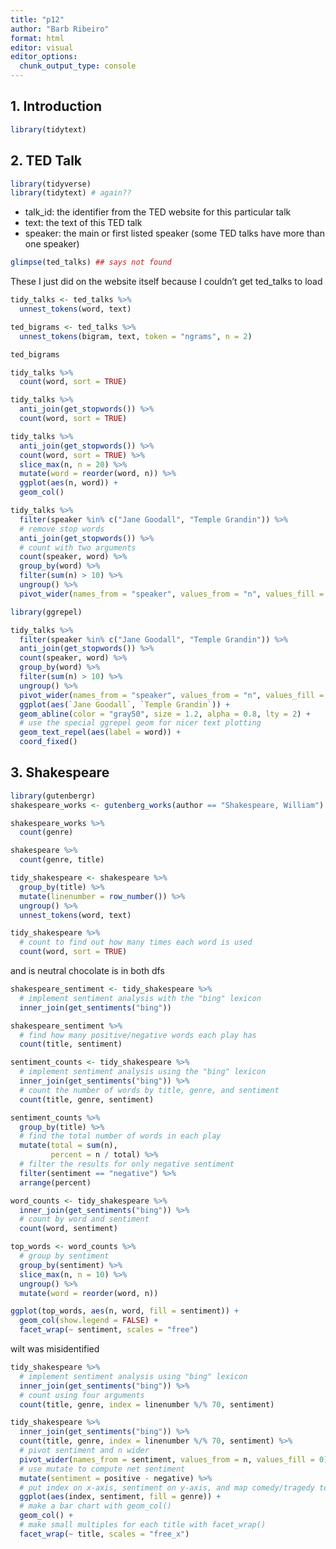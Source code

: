 ```yaml
---
title: "p12"
author: "Barb Ribeiro"
format: html
editor: visual
editor_options: 
  chunk_output_type: console
---
```


## 1. Introduction
```r
library(tidytext)
```

## 2. TED Talk
```r
library(tidyverse)
library(tidytext) # again??
```
 - talk_id: the identifier from the TED website for this particular talk
- text: the text of this TED talk
- speaker: the main or first listed speaker (some TED talks have more than one speaker)

```r
glimpse(ted_talks) ## says not found
```
These I just did on the website itself because I couldn't get ted_talks to load
```r
tidy_talks <- ted_talks %>% 
  unnest_tokens(word, text)
```
```r
ted_bigrams <- ted_talks %>% 
  unnest_tokens(bigram, text, token = "ngrams", n = 2)

ted_bigrams
```
```r
tidy_talks %>%
  count(word, sort = TRUE)
```
```r
tidy_talks %>%
  anti_join(get_stopwords()) %>%
  count(word, sort = TRUE)
```
```r
tidy_talks %>%
  anti_join(get_stopwords()) %>%
  count(word, sort = TRUE) %>%
  slice_max(n, n = 20) %>%
  mutate(word = reorder(word, n)) %>%
  ggplot(aes(n, word)) +
  geom_col()
```
```r
tidy_talks %>%
  filter(speaker %in% c("Jane Goodall", "Temple Grandin")) %>%
  # remove stop words
  anti_join(get_stopwords()) %>%
  # count with two arguments
  count(speaker, word) %>%
  group_by(word) %>%
  filter(sum(n) > 10) %>%
  ungroup() %>%
  pivot_wider(names_from = "speaker", values_from = "n", values_fill = 0) 
```
```r
library(ggrepel)

tidy_talks %>%
  filter(speaker %in% c("Jane Goodall", "Temple Grandin")) %>%
  anti_join(get_stopwords()) %>%
  count(speaker, word) %>%
  group_by(word) %>%
  filter(sum(n) > 10) %>%
  ungroup() %>%
  pivot_wider(names_from = "speaker", values_from = "n", values_fill = 0) %>%
  ggplot(aes(`Jane Goodall`, `Temple Grandin`)) +
  geom_abline(color = "gray50", size = 1.2, alpha = 0.8, lty = 2) +
  # use the special ggrepel geom for nicer text plotting
  geom_text_repel(aes(label = word)) +
  coord_fixed()
```

## 3. Shakespeare
```r
library(gutenbergr)
shakespeare_works <- gutenberg_works(author == "Shakespeare, William")
```
```r
shakespeare_works %>%
  count(genre)
```
```r
shakespeare %>%
  count(genre, title)
```

```r
tidy_shakespeare <- shakespeare %>%
  group_by(title) %>%
  mutate(linenumber = row_number()) %>%
  ungroup() %>%
  unnest_tokens(word, text)

tidy_shakespeare %>% 
  # count to find out how many times each word is used
  count(word, sort = TRUE)
```
and is neutral
chocolate is in both dfs
```r
shakespeare_sentiment <- tidy_shakespeare %>%
  # implement sentiment analysis with the "bing" lexicon
  inner_join(get_sentiments("bing")) 

shakespeare_sentiment %>%
  # find how many positive/negative words each play has
  count(title, sentiment)
```
```r
sentiment_counts <- tidy_shakespeare %>%
  # implement sentiment analysis using the "bing" lexicon
  inner_join(get_sentiments("bing")) %>%
  # count the number of words by title, genre, and sentiment
  count(title, genre, sentiment)

sentiment_counts %>%
  group_by(title) %>%
  # find the total number of words in each play
  mutate(total = sum(n),
         percent = n / total) %>%
  # filter the results for only negative sentiment
  filter(sentiment == "negative") %>%
  arrange(percent)
```
```r
word_counts <- tidy_shakespeare %>%
  inner_join(get_sentiments("bing")) %>%
  # count by word and sentiment
  count(word, sentiment)

top_words <- word_counts %>%
  # group by sentiment
  group_by(sentiment) %>%
  slice_max(n, n = 10) %>%
  ungroup() %>%
  mutate(word = reorder(word, n))

ggplot(top_words, aes(n, word, fill = sentiment)) +
  geom_col(show.legend = FALSE) +
  facet_wrap(~ sentiment, scales = "free")
```
wilt was misidentified
```r
tidy_shakespeare %>%
  # implement sentiment analysis using "bing" lexicon
  inner_join(get_sentiments("bing")) %>%
  # count using four arguments
  count(title, genre, index = linenumber %/% 70, sentiment)
```
```r
tidy_shakespeare %>%
  inner_join(get_sentiments("bing")) %>%
  count(title, genre, index = linenumber %/% 70, sentiment) %>%
  # pivot sentiment and n wider
  pivot_wider(names_from = sentiment, values_from = n, values_fill = 0) %>%
  # use mutate to compute net sentiment
  mutate(sentiment = positive - negative) %>%
  # put index on x-axis, sentiment on y-axis, and map comedy/tragedy to fill
  ggplot(aes(index, sentiment, fill = genre)) +
  # make a bar chart with geom_col()
  geom_col() +
  # make small multiples for each title with facet_wrap()
  facet_wrap(~ title, scales = "free_x")
```

